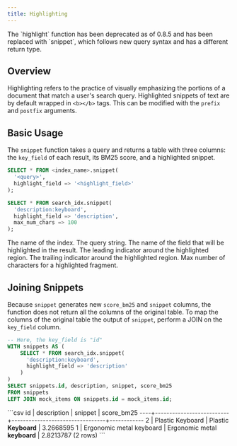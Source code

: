 ```yaml
---
title: Highlighting
---
```


<Note>
The `highlight` function has been deprecated as of 0.8.5 and has been replaced with `snippet`, which follows new query syntax and has a different return type.
</Note>

## Overview

Highlighting refers to the practice of visually emphasizing the portions of a document that match a user's
search query. Highlighted snippets of text are by default wrapped in `<b></b>` tags. This can
be modified with the `prefix` and `postfix` arguments.

## Basic Usage

The `snippet` function takes a query and returns a table with three columns: the `key_field` of each result, its BM25 score,
and a highlighted snippet.

```sql
SELECT * FROM <index_name>.snippet(
  '<query>',
  highlight_field => '<highlight_field>'
);
```

<Accordion title="Example Usage">

```sql
SELECT * FROM search_idx.snippet(
  'description:keyboard',
  highlight_field => 'description',
  max_num_chars => 100
);
```

</Accordion>

<ParamField body="index_name" required>
  The name of the index.
</ParamField>
<ParamField body="query" required>
  The query string.
</ParamField>
<ParamField body="highlight_field" required>
  The name of the field that will be highlighted in the result.
</ParamField>
<ParamField body="prefix" default="<b>">
  The leading indicator around the highlighted region.
</ParamField>
<ParamField body="postfix" default="</b>">
  The trailing indicator around the highlighted region.
</ParamField>
<ParamField body="max_num_chars" default={150}>
  Max number of characters for a highlighted fragment.
</ParamField>

## Joining Snippets

Because `snippet` generates new `score_bm25` and `snippet` columns, the function does not return all the columns of the original table.
To map the columns of the original table the output of `snippet`, perform a JOIN on the `key_field` column.

```sql
-- Here, the key_field is "id"
WITH snippets AS (
    SELECT * FROM search_idx.snippet(
      'description:keyboard',
      highlight_field => 'description'
    )
)
SELECT snippets.id, description, snippet, score_bm25
FROM snippets
LEFT JOIN mock_items ON snippets.id = mock_items.id;
```

<Accordion title="Expected Output">
```csv
 id |       description        |             snippet             | score_bm25
----+--------------------------+---------------------------------+------------
  2 | Plastic Keyboard         | Plastic <b>Keyboard</b>         |  3.2668595
  1 | Ergonomic metal keyboard | Ergonomic metal <b>keyboard</b> |  2.8213787
(2 rows)
```
</Accordion>
